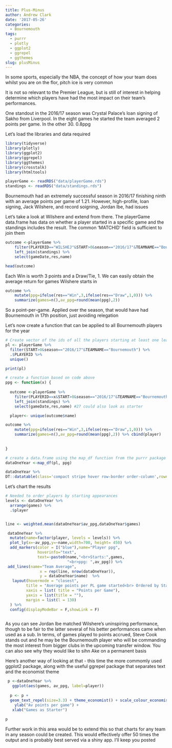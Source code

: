 ```yaml
---
title: Plus-Minus
author: Andrew Clark
date: '2017-05-26'
categories:
  - Bournemouth
tags:
  - purrr
  - plotly
  - ggplot2
  - ggrepel
  - ggthemes
slug: plusMinus
---
```


In some sports, especially the NBA, the concept of how your team does whilst you are on the flor, pitch ice is very common

It is not so relevant to the Premier League, but is still of interest in helping determine which players have had the most impact on their team's performances. 

One standout in the 2016/17 season was Crystal Palace's loan signing of Sakho from Liverpool. In the eight games he started the team averaged 2 points per game. In the other 30. 0.8ppg

Let's load the libraries and data required

```r

library(tidyverse)
library(plotly)
library(ggplot2)
library(ggrepel)
library(ggthemes)
library(crosstalk)
library(htmltools)

playerGame <- readRDS("data/playerGame.rds")
standings <- readRDS("data/standings.rds")

```

Bournemouth had an extremely successful season in 2016/17 finishing ninth with an average points per game of 1.21. However, high-profile, loan signing, Jack Wilshere, and record soigning, Jordan Ibe, had issues

Let's take a look at Wilshere and extend from there. The playerGame data.frame has data on whether a player started in a specific game and the standings includes the result. The common 'MATCHID' field is sufficient to join them 

```r
outcome <-playerGame %>% 
    filter(PLAYERID=="WILSHEJ"&START>0&season=="2016/17"&TEAMNAME=="Bournemouth") %>% 
    left_join(standings) %>% 
    select(gameDate,res,name) 

head(outcome)
```

Each Win is worth 3 points and a Draw/Tie, 1. We can easily obtain the average return for games Wilshere starts in

```r


outcome %>% 
    mutate(ppg=ifelse(res=="Win",3,ifelse(res=="Draw",1,0))) %>% 
    summarize(games=n(),av_ppg=round(mean(ppg),2))


```

So a point-per-game. Applied over the season, that would have had Bournemouth in 17th position, just avoiding relegation

Let's now create a function that can be applied to all Bournemouth players for the year

```r


# Create vector of the ids of all the players starting at least one league game for the club
pl <- playerGame %>% 
  filter(START>0&season=="2016/17"&TEAMNAME=="Bournemouth") %>% 
  .$PLAYERID %>% 
  unique()

print(pl)

# create a function based on code above
ppg <- function(x) {
  
  outcome <-playerGame %>% 
    filter(PLAYERID==x&START>0&season=="2016/17"&TEAMNAME=="Bournemouth") %>% 
    left_join(standings) %>% 
    select(gameDate,res,name) #27 could also look as starter

  player<- unique(outcome$name)

outcome %>% 
    mutate(ppg=ifelse(res=="Win",3,ifelse(res=="Draw",1,0))) %>% 
    summarize(games=n(),av_ppg=round(mean(ppg),2)) %>% cbind(player)
 
  
}

# create a data.frame using the map_df function from the purrr package (part of the tidyverse)
dataOneYear <-map_df(pl, ppg)

dataOneYear %>%
DT::datatable(class='compact stripe hover row-border order-column',rownames=FALSE,options= list(paging = FALSE, searching = FALSE,info=FALSE))

```

Let's chart the results

```r

# Needed to order players by starting appearances
levels <- dataOneYear %>% 
  arrange(games) %>% 
  .$player


line <- weighted.mean(dataOneYear$av_ppg,dataOneYear$games)

 dataOneYear %>% 
  mutate(name=factor(player, levels = levels)) %>% 
  plot_ly(x=~av_ppg,y=~name,width=700, height= 450) %>% 
  add_markers(color = I("blue"),name="Player ppg",
              hoverinfo="text",
              text=~paste0(name,"<br>Starts:",games,
                           "<br>ppg: ",av_ppg)) %>% 
 add_lines(name="Team Average",
               x = rep(line, nrow(dataOneYear)), 
               y = dataOneYear$name)  %>% 
   layout(hovermode = "closest",  
         title = "Average points per PL game started<br> Ordered by Starts - Hover for Info",
         xaxis = list( title = "Points per Game"),
         yaxis = list(title = ""),
         margin = list(l = 130)
  ) %>% 
  config(displayModeBar = F,showLink = F)



```


As you can see Jordan Ibe matched Wilshere's uninspiring performance, though to be fair to the latter several of his better performances came when used as a sub. In terms, of games played to points accrued, Steve Cook stands out and he may be the Bournemouth player who will be commanding the most interest from bigger clubs in the upcoming transfer window. You can also see why they would like to sihn Ake on a permanent basis

Here's another way of looking at that - this time  the more commomly used ggplot2 package, along with the useful ggrepel package that separates text and the economist theme

```r

 p <-dataOneYear %>% 
   ggplot(aes(games, av_ppg, label=player)) 
 
  p <- p +
  geom_text_repel(size=3.3) + theme_economist() + scale_colour_economist() +
    ylab("Av points per game") +
   xlab("Games as Starter")
    
p

```

Further work in this area would be to extend this so that charts for any team in any season could be created. This would effectively offer 50 times the output and is probably best served via a shiny app. I'll keep you posted








